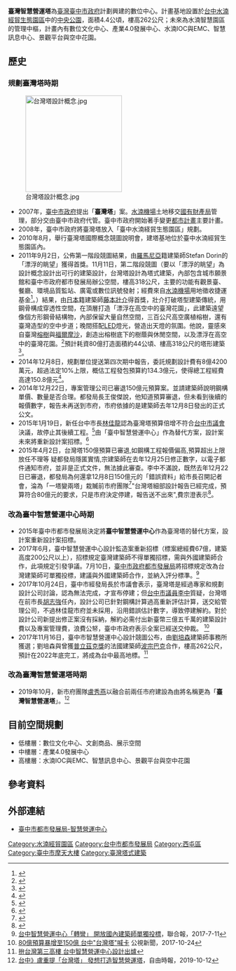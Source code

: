 {{台中市未來建設}}
'''臺灣智慧營運塔'''為[[臺灣|臺灣]][[臺中市政府|臺中市政府]]計劃興建的數位中心。計畫基地設置於[[台中水湳經貿生態園區|台中水湳經貿生態園區]]中的[[中央公園_(臺中市)|中央公園]]，面積4.4公頃，樓高262公尺；未來為水湳智慧園區的管理中樞，計畫內有數位文化中心、產業4.0發展中心、水湳IOC與EMC、智慧訊息中心、景觀平台與空中花園。

==歷史==
===規劃臺灣塔時期===
[[File:台灣塔設計概念.jpg|220px]]
*2007年，[[臺中市政府|臺中市政府]]提出「'''臺灣塔'''」案。[[水湳機場|水湳機場]]土地移交[[國有財產局|國有財產局]]管理，部分交由臺中市政府代管。臺中市政府開始著手變更[[都市計畫|都市計畫]]主要計畫。
*2008年，臺中市政府將臺灣塔放入「臺中水湳経貿生態園區」規劃。
*2010年8月，舉行臺灣塔國際概念競圖說明會，建塔基地位於臺中水湳經貿生態園區內。
*2011年9月2日，公佈第一階段競圖結果，由[[羅馬尼亞|羅馬尼亞]]籍建築師Stefan Dorin的「漂浮的眺望」獲得首獎。11月11日，第二階段競圖（要以「漂浮的眺望」為設計概念設計出可行的建築設計，台灣塔設計為塔式建築，內部包含城市願景館和臺中市政府都市發展局辦公空間，樓高318公尺，主要的功能有觀景臺、餐廳、環境品質監站、廣電或數位訊號發射；經費來自[[水湳機場|水湳機場]]用地徵收捷運基金<ref>{{Cite web|url=http://www.xinmedia.com/n/news_article.aspx?newsid=6841&type=3|title=遠見人物論壇〉胡志強談台中文創夢：文化是門好生意，行銷、獲利都能兼具|language=zh-tw|publisher=《遠見雜誌》第333期|author=柯曉翔|date=2014-04-02|accessdate=2015-01-19}}</ref>。）結果，由[[日本|日本]]籍建築師[[藤本壯介|藤本壯介]]得首獎，壯介打破塔型建築傳統，用鋼骨構成穿透性空間，在頂層打造「漂浮在高空中的臺灣花園」，此建築遠望像個方形鋼骨結構物，內部保留大量自然空間，三百公尺高空廣植榕樹，還有臺灣造型的空中步道；晚間搭配[[LED|LED]]燈光，營造出天燈的氛圍。他說，靈感來自臺灣[[榕樹|榕樹]]與[[福爾摩沙|福爾摩沙]]，創造出榕樹底下的樹蔭與休閒空間，以及漂浮在高空中的臺灣花園。<ref>{{Cite web|url=http://worldjournal.com/bookmark/16407480-%E5%8F%B0%E7%81%A3%E5%A1%94-%E8%8A%B1%E5%9C%92%E6%BC%82%E6%B5%AE%E5%9C%A8%E9%AB%98%E7%A9%BA|title=台灣塔花園漂浮在高空|language=zh-tw|publisher=《聯合報》|author=洪敬浤|date=2011-11-12|accessdate=2015-01-17}}{{dead link|date=2018年1月 |bot=InternetArchiveBot |fix-attempted=yes }}</ref>預計耗資80億打造面積約44公頃、樓高318公尺的塔形建築<ref>{{Cite web|url=http://www.ettoday.net/news/20150117/452856.htm|title=胡志強選前搶救蓋台灣塔　斥資2500萬只蓋「意象模型」|language=zh-tw|publisher=ETtoday |author=|date=2015-01-17|accessdate=2015-01-17}}</ref>。
*2014年12月8日，規劃單位提送第四次期中報告，委託規劃設計費有8億4200萬元，超過法定10%上限，概估工程發包預算約134.3億元，使得總工程經費高達150.8億元<ref>{{Cite web|url=http://www.ettoday.net/news/20150119/453534.htm|title=台灣塔經費倍增　林佳龍：錯誤決策比貪汙更可怕|language=zh-tw|publisher=ETtoday|author=|date=2015-01-19|accessdate=2015-01-19}}</ref>。
*2014年12月22日，專案管理公司已審退150億元預算案。並請建築師說明鋼構單價、數量是否合理。都發局長王俊傑說，他知道預算審退，但未看到後續的報價數字，報告未再送到市府，市府依據的是建築師去年12月8日發出的正式公文。
*2015年1月19日，新任台中市長[[林佳龍|林佳龍]]認為臺灣塔預算倍增不符合[[台中市議會|台中市議會]]決議，故停止其後續工程。<ref>{{Cite web|url=http://www.cna.com.tw/news/firstnews/201501195006-1.aspx |title=台灣塔150億工程 林佳龍喊暫停|language=zh-tw|publisher=中央社|author=郝雪卿|date=2015-01-19|accessdate=2015-01-19}}</ref>由「臺中智慧營運中心」作為替代方案，設計案未來將重新設計案招標。<ref>{{Cite web|url=http://www.bcc.com.tw/newsView.2495072|title=林佳龍宣佈：台灣塔暫緩執行|language=zh-tw|publisher=中廣新聞|author=|date=2015-01-192|accessdate=2015-01-19}}</ref>
*2015年4月2日，台灣塔150億預算已審退,如鋼構工程報價偏高,預算超出上限放任不理等 疑都發局隱匿實情,宗建築師在去年12月25日修正數字，以電子郵件通知市府，並非是正式文件，無法據此審查。李中不滿說，既然去年12月22日已審退，都發局為何還拿12月8日150億元的「錯誤資料」給市長召開記者會，淪為「一塔變兩塔」栽贓前市府團隊<ref>{{cite news | language =zh-tw | url =http://www.chinatimes.com/realtimenews/20150402004170-260407 | title =台灣塔150億預算已審退 都發局疑隱匿實情 | publisher =[[中時電子報|中時電子報]] | date =2015-04-02 | accessdate =2015-04-02 | archive-date =2015-04-04 | archive-url =https://web.archive.org/web/20150404234735/http://www.chinatimes.com/realtimenews/20150402004170-260407 | dead-url =no }}</ref>"台灣塔細部設計報告已經完成，預算符合80億元的要求，只是市府決定停建，報告送不出來",費宗澄表示<ref>{{cite news | language =zh-tw | url =http://news.ltn.com.tw/news/politics/breakingnews/1275817 | title =台灣塔150億預算已退 議員質疑都發局隱匿 | publisher =[[自由時報|自由時報]] | date =2015-04-02 | accessdate =2015-04-02 | archive-date =2015-04-03 | archive-url =https://web.archive.org/web/20150403223426/http://news.ltn.com.tw/news/politics/breakingnews/1275817 | dead-url =no }}</ref>。

===改為臺中智慧營運中心時期===
*2015年臺中市都市發展局決定將'''臺中智慧營運中心'''作為臺灣塔的替代方案，設計案重新設計案招標。
*2017年6月，臺中智慧營運中心設計監造案重新招標（標案總經費67億，建築高度200公尺以上），招標規定臺灣建築師不得單獨招標，需與外國建築師合作，此項規定引發爭議。7月10日，[[臺中市政府都市發展局|臺中市政府都市發展局]]將招標規定改為台灣建築師可單獨投標，建議與外國建築師合作，並納入評分標準。<ref>[https://udn.com/news/story/7325/2574414 台中智慧營運中心「轉彎」 開放國內建築師單獨投標]，聯合報，2017-7-11</ref>
*2017年10月24日，臺中市經發局長於市議會表示，臺灣塔是經過專家和規劃設計公司討論，認為無法完成，才宣布停建；但[[台中市議員|台中市議員]][[李中|李中]]質疑，台灣塔在前市長[[胡志強_(1948年)|胡志強]]任內，設計公司已針對鋼構計算過高重新評估計算，送交給管理公司，不過林佳龍市府並未採用，沿用錯誤估計數字，導致停建解約。對於設計公司新提出修正案沒有採納，解約必需付出新臺幣三億五千萬的建築設計費以及專案管理費，浪費公帑，臺中市政府表示全案已經送交仲裁。 <ref>[https://news.pts.org.tw/article/374744 80億預算暴增至150億 台中"台灣塔"喊卡] 公視新聞，2017-10-24</ref>
*2017年11月16日，臺中市智慧營運中心設計競圖公布，由[[劉培森|劉培森]]建築師事務所獲選；劉培森與曾獲[[普立茲克獎|普立茲克獎]]的法國建築師[[克里斯蒂安·德·波宗巴克|波宗巴克]]合作，樓高262公尺，預計在2022年底完工，將成為台中最高地標。<ref>[https://udn.com/news/story/7325/2822840 拚台灣第三高樓 台中智慧營運中心設計出爐]</ref>

===改為臺灣智慧營運塔時期===
*2019年10月，新市府團隊[[盧秀燕|盧秀燕]]以融合前兩任市府建設為由將名稱更為「'''臺灣智慧營運塔'''」。<ref>[https://news.ltn.com.tw/news/Taichung/paper/1324141 台中》盧重提「台灣塔」 發想打造智慧營運塔]，自由時報，2019-10-12</ref>

==目前空間規劃==
*低樓層：數位文化中心、文創商品、展示空間
*中樓層：產業4.0發展中心
*高樓層：水湳IOC與EMC、智慧訊息中心、景觀平台與空中花園

== 參考資料 ==
{{Reflist|2}}

== 外部連結 ==
*[http://www.udvision.taichung.gov.tw/ 臺中市都市發展局-智慧營運中心] {{Wayback|url=http://www.udvision.taichung.gov.tw/ |date=20181121203822 }}

{{臺中國際經貿綜合園區}}

[[Category:水湳經貿園區|Category:水湳經貿園區]]
[[Category:台中市都市發展局|Category:台中市都市發展局]]
[[Category:西屯區|Category:西屯區]]
[[Category:臺中市摩天大樓|Category:臺中市摩天大樓]]
[[Category:臺灣塔式建築|Category:臺灣塔式建築]]
